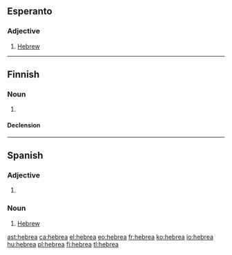 ==Esperanto==

===Adjective===
{{eo-head}}

# [[Hebrew]]

----

==Finnish==

===Noun===
{{fi-noun}}

# {{label|fi|deprecated}} {{alternative spelling of|heprea|lang=fi}}

====Declension====
{{fi-decl-kulkija|n=sg|hebre|a}}

----

==Spanish==

===Adjective===
{{head|es|adjective form|g=f}}

# {{inflection of|hebreo||f|s|lang=es}}

===Noun===
{{es-noun|f|m=hebreo}}

# [[Hebrew]]

[[ast:hebrea]]
[[ca:hebrea]]
[[el:hebrea]]
[[eo:hebrea]]
[[fr:hebrea]]
[[ko:hebrea]]
[[io:hebrea]]
[[hu:hebrea]]
[[pl:hebrea]]
[[fi:hebrea]]
[[tl:hebrea]]